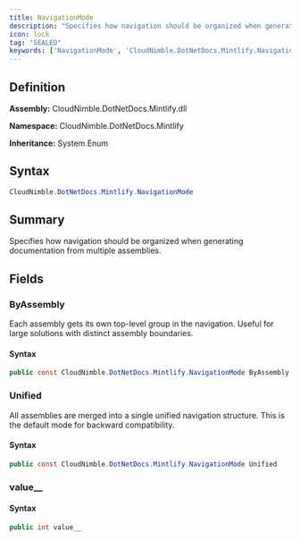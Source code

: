 ```yaml
---
title: NavigationMode
description: "Specifies how navigation should be organized when generating documentation from multiple assemblies."
icon: lock
tag: "SEALED"
keywords: ['NavigationMode', 'CloudNimble.DotNetDocs.Mintlify.NavigationMode', 'CloudNimble.DotNetDocs.Mintlify', 'class', 'System.Enum']
---
```


## Definition

**Assembly:** CloudNimble.DotNetDocs.Mintlify.dll

**Namespace:** CloudNimble.DotNetDocs.Mintlify

**Inheritance:** System.Enum

## Syntax

```csharp
CloudNimble.DotNetDocs.Mintlify.NavigationMode
```

## Summary

Specifies how navigation should be organized when generating documentation from multiple assemblies.

## Fields

### ByAssembly

Each assembly gets its own top-level group in the navigation.
            Useful for large solutions with distinct assembly boundaries.

#### Syntax

```csharp
public const CloudNimble.DotNetDocs.Mintlify.NavigationMode ByAssembly
```

### Unified

All assemblies are merged into a single unified navigation structure.
            This is the default mode for backward compatibility.

#### Syntax

```csharp
public const CloudNimble.DotNetDocs.Mintlify.NavigationMode Unified
```

### value__

#### Syntax

```csharp
public int value__
```

